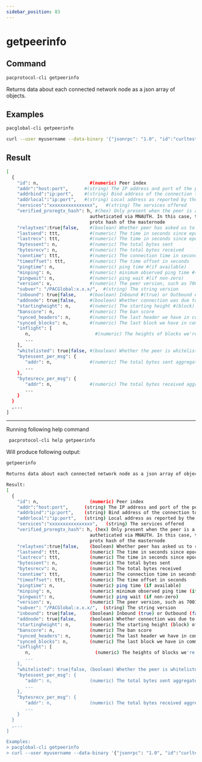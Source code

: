 ```yaml
---
sidebar_position: 83
---
```


# getpeerinfo
## Command

```bash
pacprotocol-cli getpeerinfo
```

Returns data about each connected network node as a json array of objects.



## Examples
```bash
pacglobal-cli getpeerinfo 
```

```bash
curl --user myusername --data-binary '{"jsonrpc": "1.0", "id":"curltest", "method": "getpeerinfo", "params": [] }' -H 'content-type: text/plain;' http://127.0.0.1:1111/
```


## Result
```bash
[
  {
    "id": n,                   #(numeric) Peer index
    "addr":"host:port",      #(string) The IP address and port of the peer
    "addrbind":"ip:port",    #(string) Bind address of the connection to the peer
    "addrlocal":"ip:port",   #(string) Local address as reported by the peer
    "services":"xxxxxxxxxxxxxxxx",   #(string) The services offered
    "verified_proregtx_hash": h, #(hex) Only present when the peer is a masternode and succesfully
                               autheticated via MNAUTH. In this case, this field contains the
                               protx hash of the masternode
    "relaytxes":true|false,    #(boolean) Whether peer has asked us to relay transactions to it
    "lastsend": ttt,           #(numeric) The time in seconds since epoch #(Jan 1 1970 GMT) of the last send
    "lastrecv": ttt,           #(numeric) The time in seconds since epoch #(Jan 1 1970 GMT) of the last receive
    "bytessent": n,            #(numeric) The total bytes sent
    "bytesrecv": n,            #(numeric) The total bytes received
    "conntime": ttt,           #(numeric) The connection time in seconds since epoch #(Jan 1 1970 GMT)
    "timeoffset": ttt,         #(numeric) The time offset in seconds
    "pingtime": n,             #(numeric) ping time #(if available)
    "minping": n,              #(numeric) minimum observed ping time #(if any at all)
    "pingwait": n,             #(numeric) ping wait #(if non-zero)
    "version": v,              #(numeric) The peer version, such as 7001
    "subver": "/PACGlobal:x.x.x/",  #(string) The string version
    "inbound": true|false,     #(boolean) Inbound #(true) or Outbound #(false)
    "addnode": true|false,     #(boolean) Whether connection was due to addnode/-connect or if it was an automatic/inbound connection
    "startingheight": n,       #(numeric) The starting height #(block) of the peer
    "banscore": n,             #(numeric) The ban score
    "synced_headers": n,       #(numeric) The last header we have in common with this peer
    "synced_blocks": n,        #(numeric) The last block we have in common with this peer
    "inflight": [
       n,                        #(numeric) The heights of blocks we're currently asking from this peer
       ...
    ],
    "whitelisted": true|false, #(boolean) Whether the peer is whitelisted
    "bytessent_per_msg": {
       "addr": n,              #(numeric) The total bytes sent aggregated by message type
       ...
    },
    "bytesrecv_per_msg": {
       "addr": n,              #(numeric) The total bytes received aggregated by message type
       ...
    }
  }
  ,...
]
```


___

Running following help command
```bash
 pacprotocol-cli help getpeerinfo
```
Will produce following output:


```bash
getpeerinfo

Returns data about each connected network node as a json array of objects.

Result:
[
  {
    "id": n,                   (numeric) Peer index
    "addr":"host:port",      (string) The IP address and port of the peer
    "addrbind":"ip:port",    (string) Bind address of the connection to the peer
    "addrlocal":"ip:port",   (string) Local address as reported by the peer
    "services":"xxxxxxxxxxxxxxxx",   (string) The services offered
    "verified_proregtx_hash": h, (hex) Only present when the peer is a masternode and succesfully
                               autheticated via MNAUTH. In this case, this field contains the
                               protx hash of the masternode
    "relaytxes":true|false,    (boolean) Whether peer has asked us to relay transactions to it
    "lastsend": ttt,           (numeric) The time in seconds since epoch (Jan 1 1970 GMT) of the last send
    "lastrecv": ttt,           (numeric) The time in seconds since epoch (Jan 1 1970 GMT) of the last receive
    "bytessent": n,            (numeric) The total bytes sent
    "bytesrecv": n,            (numeric) The total bytes received
    "conntime": ttt,           (numeric) The connection time in seconds since epoch (Jan 1 1970 GMT)
    "timeoffset": ttt,         (numeric) The time offset in seconds
    "pingtime": n,             (numeric) ping time (if available)
    "minping": n,              (numeric) minimum observed ping time (if any at all)
    "pingwait": n,             (numeric) ping wait (if non-zero)
    "version": v,              (numeric) The peer version, such as 7001
    "subver": "/PACGlobal:x.x.x/",  (string) The string version
    "inbound": true|false,     (boolean) Inbound (true) or Outbound (false)
    "addnode": true|false,     (boolean) Whether connection was due to addnode/-connect or if it was an automatic/inbound connection
    "startingheight": n,       (numeric) The starting height (block) of the peer
    "banscore": n,             (numeric) The ban score
    "synced_headers": n,       (numeric) The last header we have in common with this peer
    "synced_blocks": n,        (numeric) The last block we have in common with this peer
    "inflight": [
       n,                        (numeric) The heights of blocks we're currently asking from this peer
       ...
    ],
    "whitelisted": true|false, (boolean) Whether the peer is whitelisted
    "bytessent_per_msg": {
       "addr": n,              (numeric) The total bytes sent aggregated by message type
       ...
    },
    "bytesrecv_per_msg": {
       "addr": n,              (numeric) The total bytes received aggregated by message type
       ...
    }
  }
  ,...
]

Examples:
> pacglobal-cli getpeerinfo 
> curl --user myusername --data-binary '{"jsonrpc": "1.0", "id":"curltest", "method": "getpeerinfo", "params": [] }' -H 'content-type: text/plain;' http://127.0.0.1:1111/

```

